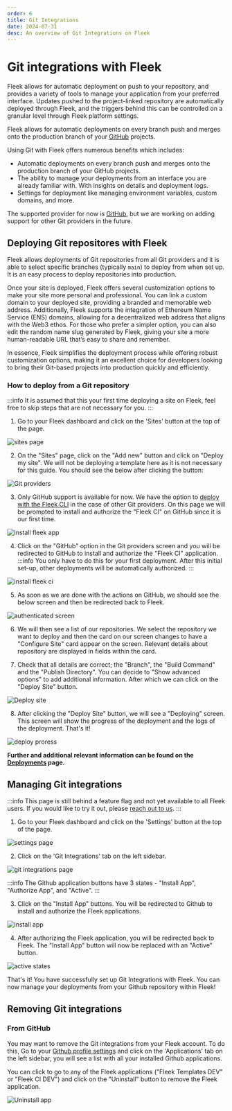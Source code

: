```yaml
---
order: 6
title: Git Integrations
date: 2024-07-31
desc: An overview of Git Integrations on Fleek
---
```


# Git integrations with Fleek

Fleek allows for automatic deployment on push to your repository, and provides a variety of tools to manage your application from your preferred interface.
Updates pushed to the project-linked repository are automatically deployed through Fleek, and the triggers behind this can be controlled on a granular level through Fleek platform settings.

Fleek allows for automatic deployments on every branch push and merges onto the production branch of your [GitHub](./docs/git_integrations/fleek-for-github) projects.

Using Git with Fleek offers numerous benefits which includes:

- Automatic deployments on every branch push and merges onto the production branch of your GitHub projects.
- The ability to manage your deployments from an interface you are already familiar with. With insights on details and deployment logs.
- Settings for deployment like managing environment variables, custom domains, and more.

The supported provider for now is [GitHub](https://github.com/), but we are working on adding support for other Git providers in the future.

## Deploying Git repositores with Fleek

Fleek allows deployments of Git repositories from all Git providers and it is able to select specific branches (typically `main`) to deploy from when set up.
It is an easy process to deploy repositories into production.

Once your site is deployed, Fleek offers several customization options to make your site more personal and professional. You can link a custom domain to your deployed site, providing a branded and memorable web address. Additionally, Fleek supports the integration of Ethereum Name Service (ENS) domains, allowing for a decentralized web address that aligns with the Web3 ethos. For those who prefer a simpler option, you can also edit the random name slug generated by Fleek, giving your site a more human-readable URL that’s easy to share and remember.

In essence, Fleek simplifies the deployment process while offering robust customization options, making it an excellent choice for developers looking to bring their Git-based projects into production quickly and efficiently.

### How to deploy from a Git repository

:::info
It is assumed that this your first time deploying a site on Fleek, feel free to skip steps that are not necessary for you.
:::

1. Go to your Fleek dashboard and click on the 'Sites' button at the top of the page.

![sites page](./sites-page.png)

2. On the "Sites" page, click on the "Add new" button and click on "Deploy my site". We will not be deploying a template here as it is not necessary for this guide. You should see the below after clicking the button:

![Git providers](./git-providers.png)

3. Only GitHub support is available for now. We have the option to [deploy with the Fleek CLI](/docs/cli/sites) in the case of other Git providers. On this page we will be prompted to install and authorize the "Fleek CI" on GitHub since it is our first time.

![install fleek app](./install-app.png)

4. Click on the "GitHub" option in the Git providers screen and you will be redirected to GitHub to install and authorize the "Fleek CI" application.
   :::info
   You only have to do this for your first deployment. After this initial set-up, other deployments will be automatically authorized.
   :::

![install fleek ci](./fleek-ci-img.png)

5. As soon as we are done with the actions on GitHub, we should see the below screen and then be redirected back to Fleek.

![authenticated screen](./authenticated.png)

6. We will then see a list of our repositories. We select the repository we want to deploy and then the card on our screen changes to have a "Configure Site" card appear on the screen. Relevant details about repository are displayed in fields within the card.

7. Check that all details are correct; the "Branch", the "Build Command" and the "Publish Directory". You can decide to "Show advanced options" to add additional information. After which we can click on the "Deploy Site" button.

![Deploy site](./deploy-site.png)

8. After clicking the "Deploy Site" button, we will see a "Deploying" screen. This screen will show the progress of the deployment and the logs of the deployment. That's it!

![deploy proress](./deploy-progress.png)

**Further and additional relevant information can be found on the [Deployments](/docs/platform/deployments) page.**

## Managing Git integrations

:::info
This page is still behind a feature flag and not yet available to all Fleek users. If you would like to try it out, please [reach out to us](https://fleek.xyz/requests/new/).
:::

1. Go to your Fleek dashboard and click on the 'Settings' button at the top of the page.

![settings page](./settings.png)

2. Click on the 'Git Integrations' tab on the left sidebar.

![git integrations page](./inactive-integrations.png)

:::info
The Github application buttons have 3 states - "Install App", "Authorize App", and "Active".
:::

3. Click on the "Install App" buttons. You will be redirected to Github to install and authorize the Fleek applications.

![install app](./authorize-button-stuff.png)

4. After authorizing the Fleek application, you will be redirected back to Fleek. The "Install App" button will now be replaced with an "Active" button.

![active states](./git-integration.png)

That's it! You have successfully set up Git Integrations with Fleek. You can now manage your deployments from your Github repository within Fleek!

## Removing Git integrations

### From GitHub

You may want to remove the Git integrations from your Fleek account. To do this, Go to your [Github profile settings](https://github.com/settings/profile) and click on the 'Applications' tab on the left sidebar, you will see a list with all your installed Github applications.

You can click to go to any of the Fleek applications ("Fleek Templates DEV" or "Fleek CI DEV") and click on the "Uninstall" button to remove the Fleek application.

![Uninstall app](./danger-zone.png)
